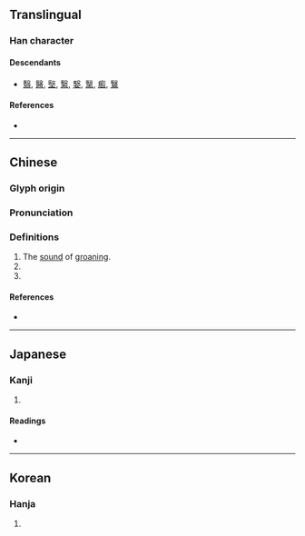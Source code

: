 {{character info/new}}
==Translingual==

===Han character===
{{Han char|rn=79|rad=殳|as=07|sn=11|four=|canj=SKHNE,XSKHN|ids=⿰医殳}}

====Descendants====
* [[翳]], [[醫]], [[㙠]], [[繄]], [[嫛]], [[黳]], [[㿄]], [[鷖]]

====References====
* {{Han ref|kx=0585.070|dkj=16634|dj=0978.010|hdz=32159.090|uh=6BB9|ud=27577}}

----

==Chinese==
{{zh-forms}}

===Glyph origin===
{{Han etym}}

===Pronunciation===
{{zh-pron
|m=yì
|c=ai3
|mc=y
|oc=y
|ma=
|cat=v,pn,part
}}

===Definitions===
{{zh-hanzi}}

# The [[sound]] of [[groan]]ing.
# {{n-g|Used in the [[name]] of one of the ''Stone Drum Poems'' ({{w2|zh|石鼓文}}), in the word {{m|zh|汧殹}}.}}
# {{n-g|A particle used in the middle or at the end of sentences. Similar to {{m|zh|也}} and {{m|zh|兮}}.}}

====References====
* {{R:twedu|C05910}}

----

==Japanese==

===Kanji===
{{ja-kanji|grade=|rs=殳07}}

# {{defn|lang=ja|sort=殳07}}

====Readings====
* {{ja-readings|on=[[えい]] (ei)|kun=[[うちあたるこえ]] (uchiatarukoe), [[みにくいすがた]] (minikuisugata)}}

----

==Korean==

===Hanja===
{{ko-hanja|hangeul=예|eumhun=|rv=ye|mr=ye|y=yey}}

# {{defn|lang=ko|sort=殳07}}